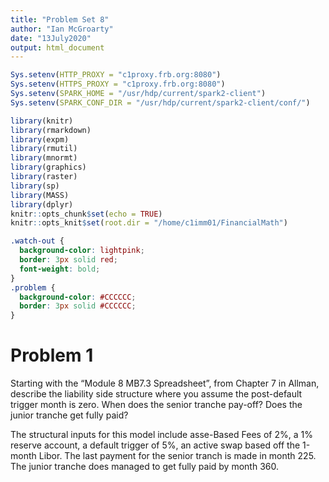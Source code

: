 ```yaml
---
title: "Problem Set 8"
author: "Ian McGroarty"
date: "13July2020"
output: html_document
---
```



```r
Sys.setenv(HTTP_PROXY = "c1proxy.frb.org:8080")
Sys.setenv(HTTPS_PROXY = "c1proxy.frb.org:8080")
Sys.setenv(SPARK_HOME = "/usr/hdp/current/spark2-client")
Sys.setenv(SPARK_CONF_DIR = "/usr/hdp/current/spark2-client/conf/")

library(knitr)
library(rmarkdown)
library(expm)
library(rmutil) 
library(mnormt)
library(graphics)
library(raster)
library(sp)
library(MASS)
library(dplyr)
knitr::opts_chunk$set(echo = TRUE)
knitr::opts_knit$set(root.dir = "/home/c1imm01/FinancialMath")
```

```css
.watch-out {
  background-color: lightpink;
  border: 3px solid red;
  font-weight: bold;
}
.problem {
  background-color: #CCCCCC;
  border: 3px solid #CCCCCC;
}
```


# Problem 1
<div class ="problem">
Starting with the “Module 8 MB7.3 Spreadsheet”, from Chapter 7 in Allman, describe the
liability side structure where you assume the post-default trigger month is zero.
When does the senior tranche pay-off? Does the junior tranche get fully paid?
</div>

The structural inputs for this model include asse-Based Fees of 2%, a 1% reserve account, a default trigger of 5%, an active swap based off the 1-month Libor. The last payment for the senior tranch is made in month 225. The junior tranche does managed to get fully paid by month 360. 


